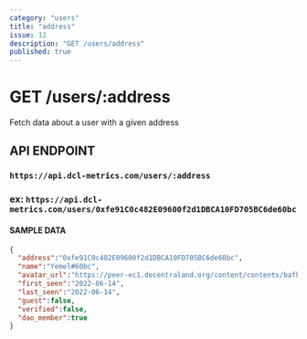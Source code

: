 ```yaml
---
category: "users"
title: "address"
issue: 12
description: "GET /users/address"
published: true
---
```


# GET /users/:address

Fetch data about a user with a given address

## API ENDPOINT

### `https://api.dcl-metrics.com/users/:address`

### ex: `https://api.dcl-metrics.com/users/0xfe91C0c482E09600f2d1DBCA10FD705BC6de60bc`

#### SAMPLE DATA

```json
{
  "address":"0xfe91C0c482E09600f2d1DBCA10FD705BC6de60bc",
  "name":"Yemel#60bc",
  "avatar_url":"https://peer-ec1.decentraland.org/content/contents/bafkreidbx4b7wyp7qld47xr3iyiesdv6ptoqknmyrhcvqbsac4dygbmbiu",
  "first_seen":"2022-06-14",
  "last_seen":"2022-06-14",
  "guest":false,
  "verified":false,
  "dao_member":true
}
```

